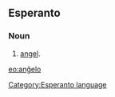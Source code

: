 ==Esperanto==
===Noun===
# [[angel]].

{{Universala Vortaro}}
[[eo:anĝelo]]
[[Category:Esperanto language]]